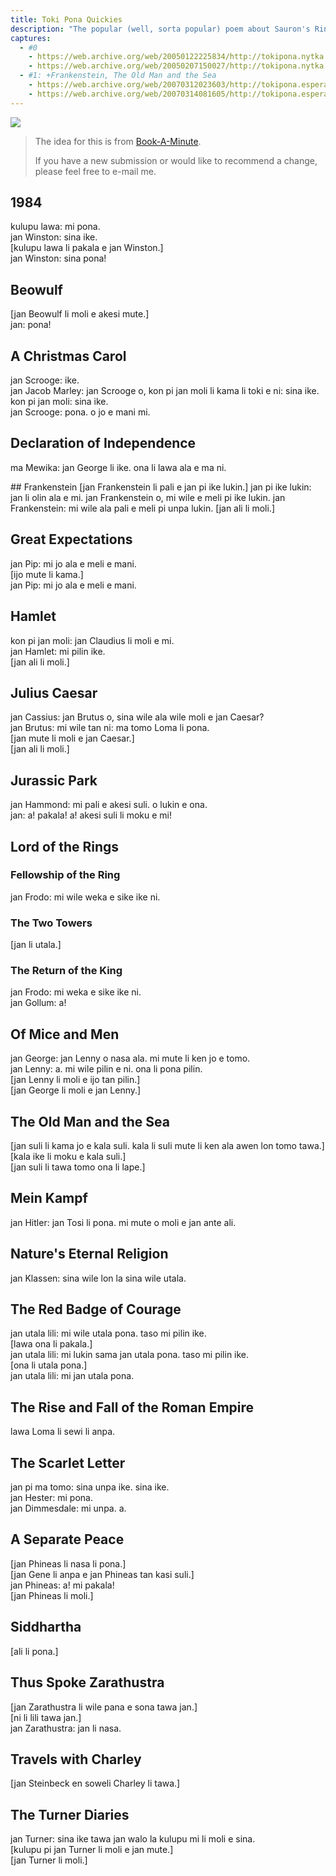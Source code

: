 ```yaml
---
title: Toki Pona Quickies
description: "The popular (well, sorta popular) poem about Sauron's Ring. Woohoo."
captures:
  - #0
    - https://web.archive.org/web/20050122225834/http://tokipona.nytka.org:80/text/quickies.html
    - https://web.archive.org/web/20050207150027/http://tokipona.nytka.org:80/text/quickies.html
  - #1: +Frankenstein, The Old Man and the Sea
    - https://web.archive.org/web/20070312023603/http://tokipona.esperanto-jeunes.org:80/text/quickies.html
    - https://web.archive.org/web/20070314081605/http://tokipona.esperanto-jeunes.org:80/text/quickies.html
---
```


![](/images/quickies.jpg)

> The idea for this is from [Book-A-Minute](http://rinkworks.com/bookaminute/).
>
> If you have a new submission or would like to recommend a change, please feel free to e-mail me.

## 1984  
kulupu lawa: mi pona.  
jan Winston: sina ike.  
[kulupu lawa li pakala e jan Winston.]  
jan Winston: sina pona!  

## Beowulf  
[jan Beowulf li moli e akesi mute.]  
jan: pona!  

## A Christmas Carol  
jan Scrooge: ike.  
jan Jacob Marley: jan Scrooge o, kon pi jan moli li kama li toki e ni: sina ike.  
kon pi jan moli: sina ike.  
jan Scrooge: pona. o jo e mani mi.  

## Declaration of Independence  
ma Mewika: jan George li ike. ona li lawa ala e ma ni.  

<Change from={1}>
## Frankenstein  
[jan Frankenstein li pali e jan pi ike lukin.]  
jan pi ike lukin: jan li olin ala e mi. jan Frankenstein o, mi wile e meli pi ike lukin.  
jan Frankenstein: mi wile ala pali e meli pi unpa lukin.  
[jan ali li moli.]
</Change>

## Great Expectations  
jan Pip: mi jo ala e meli e mani.  
[ijo mute li kama.]  
jan Pip: mi jo ala e meli e mani.  

## Hamlet  
kon pi jan moli: jan Claudius li moli e mi.  
jan Hamlet: mi pilin ike.  
[jan ali li moli.]  

## Julius Caesar  
jan Cassius: jan Brutus o, sina wile ala wile moli e jan Caesar?  
jan Brutus: mi wile tan ni: ma tomo Loma li pona.  
[jan mute li moli e jan Caesar.]  
[jan ali li moli.]  

## Jurassic Park  
jan Hammond: mi pali e akesi suli. o lukin e ona.  
jan: a! pakala! a! akesi suli li moku e mi!  

## Lord of the Rings  

### Fellowship of the Ring  
jan Frodo: mi wile weka e sike ike ni.  

### The Two Towers  
[jan li utala.]  

### The Return of the King  
jan Frodo: mi weka e sike ike ni.  
jan Gollum: a!  

## Of Mice and Men  
jan George: jan Lenny o nasa ala. mi mute li ken jo e tomo.  
jan Lenny: a. mi wile pilin e ni. ona li pona pilin.  
[jan Lenny li moli e ijo tan pilin.]  
[jan George li moli e jan Lenny.]  

<Change from={1}>

## The Old Man and the Sea
[jan suli li kama jo e kala suli. kala li suli mute li ken ala awen lon tomo tawa.]  
[kala ike li moku e kala suli.]  
[jan suli li tawa tomo ona li lape.]

</Change>

## Mein Kampf  
jan Hitler: jan Tosi li pona. mi mute o moli e jan ante ali.  

## Nature's Eternal Religion  
jan Klassen: sina wile lon la sina wile utala.  

## The Red Badge of Courage  
jan utala lili: mi wile utala pona. taso mi pilin ike.  
[lawa ona li pakala.]  
jan utala lili: mi lukin sama jan utala pona. taso mi pilin ike.  
[ona li utala pona.]  
jan utala lili: mi jan utala pona.  

## The Rise and Fall of the Roman Empire  
lawa Loma li sewi li anpa.  

## The Scarlet Letter  
jan pi ma tomo: sina unpa ike. sina ike.  
jan Hester: mi pona.  
jan Dimmesdale: mi unpa. a.  

## A Separate Peace  
[jan Phineas li nasa li pona.]  
[jan Gene li anpa e jan Phineas tan kasi suli.]  
jan Phineas: a! mi pakala!  
[jan Phineas li moli.]  

## Siddhartha  
[ali li pona.]  

## Thus Spoke Zarathustra  
[jan Zarathustra li wile pana e sona tawa jan.]  
[ni li lili tawa jan.]  
jan Zarathustra: jan li nasa.  

## Travels with Charley  
<Change from={1}>[</Change>jan Steinbeck en soweli Charley li tawa.<Change from={1}>]</Change>  

## The Turner Diaries  
jan Turner: sina ike tawa jan walo la kulupu mi li moli e sina.  
[kulupu pi jan Turner li moli e jan mute.]  
[jan Turner li moli.]

 
